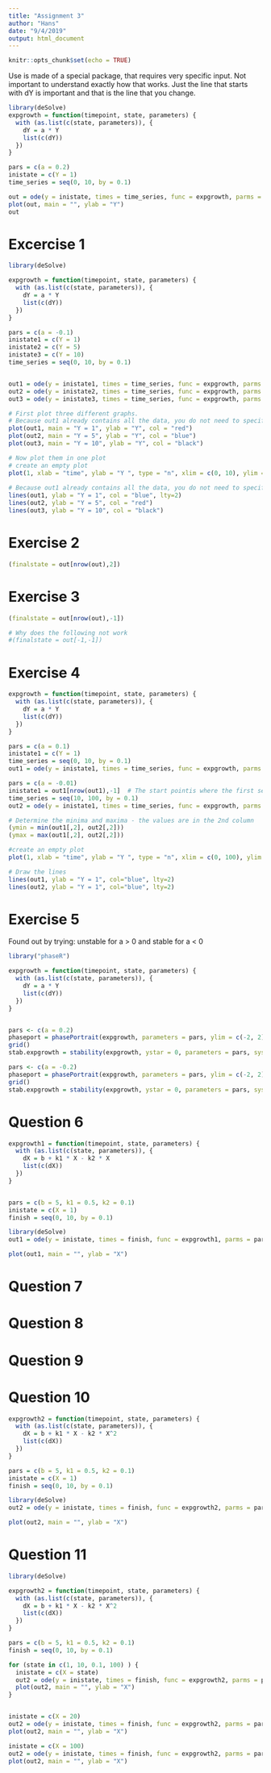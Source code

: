 ```yaml
---
title: "Assignment 3"
author: "Hans"
date: "9/4/2019"
output: html_document
---
```


```r
knitr::opts_chunk$set(echo = TRUE)
```

Use is made of a special package, that requires very specific input. Not important to understand exactly how that works.
Just the line that starts with dY is important and that is the line that you change.

```r
library(deSolve)
expgrowth = function(timepoint, state, parameters) { 
  with (as.list(c(state, parameters)), {
    dY = a * Y
    list(c(dY)) 
  })
}

pars = c(a = 0.2)
inistate = c(Y = 1)
time_series = seq(0, 10, by = 0.1)

out = ode(y = inistate, times = time_series, func = expgrowth, parms = pars)
plot(out, main = "", ylab = "Y")
out
```


# Excercise 1

```r
library(deSolve)

expgrowth = function(timepoint, state, parameters) { 
  with (as.list(c(state, parameters)), {
    dY = a * Y
    list(c(dY)) 
  })
}

pars = c(a = -0.1)
inistate1 = c(Y = 1)
inistate2 = c(Y = 5)
inistate3 = c(Y = 10)
time_series = seq(0, 10, by = 0.1)


out1 = ode(y = inistate1, times = time_series, func = expgrowth, parms = pars)
out2 = ode(y = inistate2, times = time_series, func = expgrowth, parms = pars)
out3 = ode(y = inistate3, times = time_series, func = expgrowth, parms = pars)

# First plot three different graphs.
# Because out1 already contains all the data, you do not need to specify y data
plot(out1, main = "Y = 1", ylab = "Y", col = "red")
plot(out2, main = "Y = 5", ylab = "Y", col = "blue")
plot(out3, main = "Y = 10", ylab = "Y", col = "black")

# Now plot them in one plot
# create an empty plot
plot(1, xlab = "time", ylab = "Y ", type = "n", xlim = c(0, 10), ylim = c(min(out3), max(out3)))
 
# Because out1 already contains all the data, you do not need to specify y data
lines(out1, ylab = "Y = 1", col = "blue", lty=2)
lines(out2, ylab = "Y = 5", col = "red")
lines(out3, ylab = "Y = 10", col = "black")
```


# Exercise 2

```r
(finalstate = out[nrow(out),2])
```

# Exercise 3

```r
(finalstate = out[nrow(out),-1])

# Why does the following not work
#(finalstate = out[-1,-1])
```


# Exercise 4

```r
expgrowth = function(timepoint, state, parameters) { 
  with (as.list(c(state, parameters)), {
    dY = a * Y
    list(c(dY)) 
  })
}

pars = c(a = 0.1)
inistate1 = c(Y = 1)
time_series = seq(0, 10, by = 0.1)
out1 = ode(y = inistate1, times = time_series, func = expgrowth, parms = pars)

pars = c(a = -0.01)
inistate1 = out1[nrow(out1),-1]  # The start pointis where the first series stopped
time_series = seq(10, 100, by = 0.1)
out2 = ode(y = inistate1, times = time_series, func = expgrowth, parms = pars)

# Determine the minima and maxima - the values are in the 2nd column
(ymin = min(out1[,2], out2[,2]))
(ymax = max(out1[,2], out2[,2]))

#create an empty plot
plot(1, xlab = "time", ylab = "Y ", type = "n", xlim = c(0, 100), ylim = c(ymin, ymax))

# Draw the lines
lines(out1, ylab = "Y = 1", col="blue", lty=2)
lines(out2, ylab = "Y = 1", col="blue", lty=2)
```


# Exercise 5

Found out by trying: unstable for a > 0 and stable for a < 0 

```r
library("phaseR")

expgrowth = function(timepoint, state, parameters) { 
  with (as.list(c(state, parameters)), {
    dY = a * Y
    list(c(dY)) 
  })
}


pars <- c(a = 0.2)
phaseport = phasePortrait(expgrowth, parameters = pars, ylim = c(-2, 2), points = 10, xlab = "Y", ylab = "dY/dt (a = 1)", state.names = c("Y")) 
grid() 
stab.expgrowth = stability(expgrowth, ystar = 0, parameters = pars, system = "one.dim", state.names = c("Y"))

pars <- c(a = -0.2)
phaseport = phasePortrait(expgrowth, parameters = pars, ylim = c(-2, 2), points = 10, xlab = "Y", ylab = "dY/dt (a = 1)", state.names = c("Y")) 
grid() 
stab.expgrowth = stability(expgrowth, ystar = 0, parameters = pars, system = "one.dim", state.names = c("Y"))


```


# Question 6


```r
expgrowth1 = function(timepoint, state, parameters) { 
  with (as.list(c(state, parameters)), {
    dX = b + k1 * X - k2 * X
    list(c(dX)) 
  })
}


pars = c(b = 5, k1 = 0.5, k2 = 0.1)
inistate = c(X = 1)
finish = seq(0, 10, by = 0.1)

library(deSolve)
out1 = ode(y = inistate, times = finish, func = expgrowth1, parms = pars)

plot(out1, main = "", ylab = "X")
```


# Question 7


# Question 8


# Question 9


# Question 10


```r


expgrowth2 = function(timepoint, state, parameters) { 
  with (as.list(c(state, parameters)), {
    dX = b + k1 * X - k2 * X^2
    list(c(dX)) 
  })
}

pars = c(b = 5, k1 = 0.5, k2 = 0.1)
inistate = c(X = 1)
finish = seq(0, 10, by = 0.1)

library(deSolve)
out2 = ode(y = inistate, times = finish, func = expgrowth2, parms = pars)

plot(out2, main = "", ylab = "X")
```


# Question 11


```r

library(deSolve)

expgrowth2 = function(timepoint, state, parameters) { 
  with (as.list(c(state, parameters)), {
    dX = b + k1 * X - k2 * X^2
    list(c(dX)) 
  })
}

pars = c(b = 5, k1 = 0.5, k2 = 0.1)
finish = seq(0, 10, by = 0.1)

for (state in c(1, 10, 0.1, 100) ) {
  inistate = c(X = state)
  out2 = ode(y = inistate, times = finish, func = expgrowth2, parms = pars)
  plot(out2, main = "", ylab = "X")
}


inistate = c(X = 20)
out2 = ode(y = inistate, times = finish, func = expgrowth2, parms = pars)
plot(out2, main = "", ylab = "X")

inistate = c(X = 100)
out2 = ode(y = inistate, times = finish, func = expgrowth2, parms = pars)
plot(out2, main = "", ylab = "X")

```
